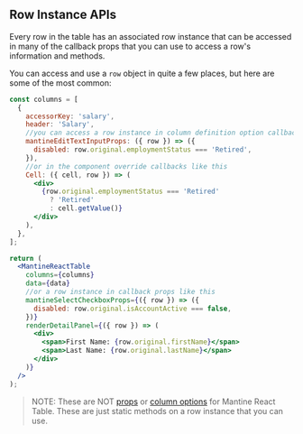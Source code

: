 
<Head>
  <title>Row Instance APIs - Mantine React Table Docs</title>
  <meta
    name="description"
    content="All the row instance methods and objects that can be accessed from the table instance in Mantine React Table"
  />
  <meta
    property="og:title"
    content="Mantine React Table Row Instance API Reference"
  />
  <meta
    property="og:description"
    content="A reference of all the row instance api methods and objects that can be used in Mantine React Table"
  />
</Head>

## Row Instance APIs

Every row in the table has an associated row instance that can be accessed in many of the callback props that you can use to access a row's information and methods.

You can access and use a `row` object in quite a few places, but here are some of the most common:

```jsx
const columns = [
  {
    accessorKey: 'salary',
    header: 'Salary',
    //you can access a row instance in column definition option callbacks like this
    mantineEditTextInputProps: ({ row }) => ({
      disabled: row.original.employmentStatus === 'Retired',
    }),
    //or in the component override callbacks like this
    Cell: ({ cell, row }) => (
      <div>
        {row.original.employmentStatus === 'Retired'
          ? 'Retired'
          : cell.getValue()}
      </div>
    ),
  },
];

return (
  <MantineReactTable
    columns={columns}
    data={data}
    //or a row instance in callback props like this
    mantineSelectCheckboxProps={({ row }) => ({
      disabled: row.original.isAccountActive === false,
    })}
    renderDetailPanel={({ row }) => (
      <div>
        <span>First Name: {row.original.firstName}</span>
        <span>Last Name: {row.original.lastName}</span>
      </div>
    )}
  />
);
```

> NOTE: These are NOT [props](/docs/api/props) or [column options](/docs/api/column-options) for Mantine React Table. These are just static methods on a row instance that you can use.

<RowInstanceAPIsTable />

<SourceCode />
